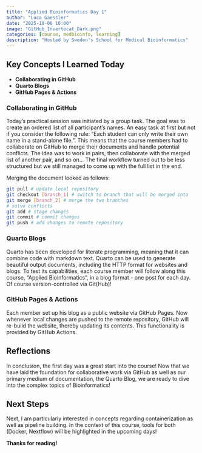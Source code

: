 ```yaml
---
title: "Applied Bioinformatics Day 1"
author: "Luca Gaessler"
date: "2025-10-06 16:00"
image: "GitHub_Invertocat_Dark.png"
categories: [course, medbioinfo, learning]
description: "Hosted by Sweden's School for Medical Bioinformatics"
---
```


## Key Concepts I Learned Today

- **Collaborating in GitHub**
- **Quarto Blogs**
- **GitHub Pages & Actions**

### Collaborating in GitHub
Today's practical session was initiated by a group task. The goal was to create an ordered list of all participant's names. An easy task at first but not if you consider the following rule: "Each student can only write their own name in a stand-alone file.". This means that the course members had to collaborate on GitHub to merge their documents and handle potential conflicts. The idea was to work in pairs, then collaborate with the merged list of another pair, and so on... The final workflow turned out to be less structured but we still managed to come up with the full list in the end.

Merging the document looked as follows:

```bash
git pull # update local repository
git checkout [branch_1] # switch to branch that will be merged into
git merge [branch_2] # merge the two branches
# solve conflicts
git add # stage changes
git commit # commit changes
git push # add changes to remote repository
```

### Quarto Blogs
Quarto has been developed for literate programming, meaning that it can combine code with markdown text. Quarto can be used to generate beautiful output documents, including the HTTP format for websites and blogs. To test its capabilities, each course member will follow along this course, "Applied Bioinformatics", in a blog format - one post for each day. Of course version-controlled via Git(Hub)!

### GitHub Pages & Actions
Each member set up his blog as a public website via GitHub Pages. Now whenever local changes are pushed to the remote repository, GitHub will re-build the website, thereby updating its contents. This functionality is provided by GitHub Actions.

## Reflections
In conclusion, the first day was a great start into the course! Now that we have laid the foundation for collaborative work via GitHub as well as our primary medium of documentation, the Quarto Blog, we are ready to dive into the complex topics of Bioinformatics!

## Next Steps
Next, I am particularly interested in concepts regarding containerization as well as pipeline building. In the context of this course, tools for both (Docker, Nextflow) will be highlighted in the upcoming days!

**Thanks for reading!**